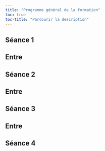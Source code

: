 ```yaml
---
title: "Programme général de la formation"
toc: true
toc-title: "Parcourir la description"
---
```



## Séance 1

## Entre

## Séance 2

## Entre

## Séance 3

## Entre

## Séance 4
